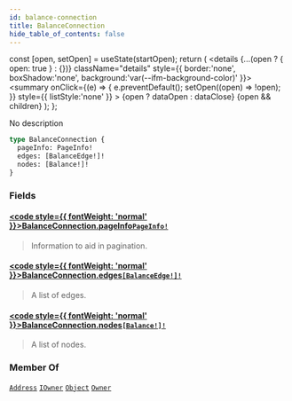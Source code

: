 ```yaml
---
id: balance-connection
title: BalanceConnection
hide_table_of_contents: false
---
```









  const [open, setOpen] = useState(startOpen);
  return (
    <details {...(open ? { open: true } : {})} className="details" style={{ border:'none', boxShadow:'none', background:'var(--ifm-background-color)' }}>
      <summary
        onClick={(e) => {
          e.preventDefault();
          setOpen((open) => !open);
        }}
        style={{ listStyle:'none' }}
      >
      {open ? dataOpen : dataClose}
      </summary>
      {open && children}
    </details>
  );
};








No description


```graphql
type BalanceConnection {
  pageInfo: PageInfo!
  edges: [BalanceEdge!]!
  nodes: [Balance!]!
}
```




### Fields

#### [<code style={{ fontWeight: 'normal' }}>BalanceConnection.<b>pageInfo</b></code>](#)<Bullet />[`PageInfo!`](/references/sui-api/graphql/reference/objects/page-info) <Badge class="badge badge--secondary" text="non-null"/> <Badge class="badge badge--secondary" text="object"/> 
> 
> 
> Information to aid in pagination.
> 

#### [<code style={{ fontWeight: 'normal' }}>BalanceConnection.<b>edges</b></code>](#)<Bullet />[`[BalanceEdge!]!`](/references/sui-api/graphql/reference/objects/balance-edge) <Badge class="badge badge--secondary" text="non-null"/> <Badge class="badge badge--secondary" text="object"/> 
> 
> 
> A list of edges.
> 

#### [<code style={{ fontWeight: 'normal' }}>BalanceConnection.<b>nodes</b></code>](#)<Bullet />[`[Balance!]!`](/references/sui-api/graphql/reference/objects/balance) <Badge class="badge badge--secondary" text="non-null"/> <Badge class="badge badge--secondary" text="object"/> 
> 
> 
> A list of nodes.
> 



### Member Of

[`Address`](/references/sui-api/graphql/reference/objects/address)  <Badge class="badge badge--secondary" text="object"/><Bullet />[`IOwner`](/references/sui-api/graphql/reference/interfaces/iowner)  <Badge class="badge badge--secondary" text="interface"/><Bullet />[`Object`](/references/sui-api/graphql/reference/objects/object)  <Badge class="badge badge--secondary" text="object"/><Bullet />[`Owner`](/references/sui-api/graphql/reference/objects/owner)  <Badge class="badge badge--secondary" text="object"/>

